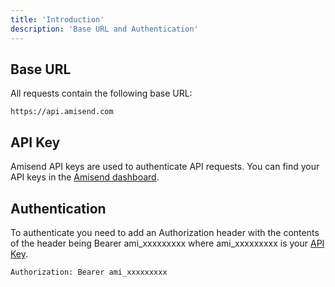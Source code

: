 ```yaml
---
title: 'Introduction'
description: 'Base URL and Authentication'
---
```


## Base URL

All requests contain the following base URL:

```cli
https://api.amisend.com
```

## API Key

Amisend API keys are used to authenticate API requests. You can find your API keys in the [Amisend dashboard](https://amisend.com/api-keys).

## Authentication

To authenticate you need to add an Authorization header with the contents of the header being Bearer ami_xxxxxxxxx where ami_xxxxxxxxx is your [API Key](https://amisend.com/api-keys).

```cli
Authorization: Bearer ami_xxxxxxxxx
```
